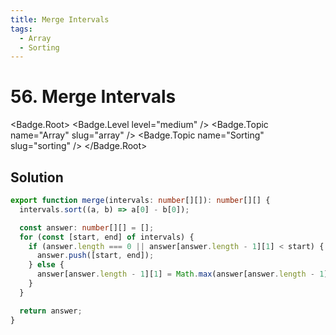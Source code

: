 ```yaml
---
title: Merge Intervals
tags:
  - Array
  - Sorting
---
```


# 56. Merge Intervals

<Badge.Root>
  <Badge.Level level="medium" />
  <Badge.Topic name="Array" slug="array" />
  <Badge.Topic name="Sorting" slug="sorting" />
</Badge.Root>

## Solution

```typescript filename="solution.ts" copy
export function merge(intervals: number[][]): number[][] {
  intervals.sort((a, b) => a[0] - b[0]);

  const answer: number[][] = [];
  for (const [start, end] of intervals) {
    if (answer.length === 0 || answer[answer.length - 1][1] < start) {
      answer.push([start, end]);
    } else {
      answer[answer.length - 1][1] = Math.max(answer[answer.length - 1][1], end);
    }
  }

  return answer;
}
```

<ProblemLink
  codingSite="leetcode"
  href="https://leetcode.com/problems/merge-intervals"
  title="Merge Intervals"
/>
